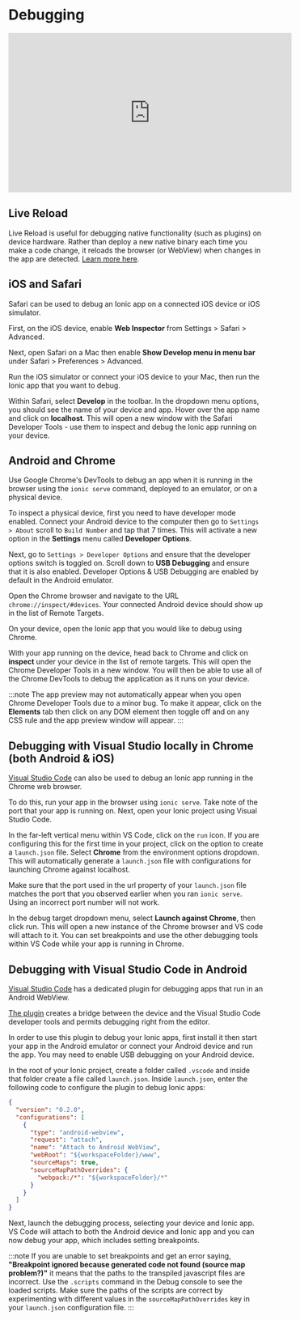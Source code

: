 # Debugging

<iframe width="560" height="315" src="https://www.youtube.com/embed/akh6V6Yw1lw" frameborder="0" allow="accelerometer; autoplay; encrypted-media; gyroscope; picture-in-picture" allowfullscreen></iframe>

## Live Reload

Live Reload is useful for debugging native functionality (such as plugins) on device hardware. Rather than deploy a new native binary each time you make a code change, it reloads the browser (or WebView) when changes in the app are detected. [Learn more here](../cli/livereload.md).

## iOS and Safari

Safari can be used to debug an Ionic app on a connected iOS device or iOS simulator.

First, on the iOS device, enable **Web Inspector** from Settings > Safari > Advanced.

Next, open Safari on a Mac then enable **Show Develop menu in menu bar** under Safari > Preferences > Advanced.

Run the iOS simulator or connect your iOS device to your Mac, then run the Ionic app that you want to debug.

Within Safari, select **Develop** in the toolbar. In the dropdown menu options, you should see the name of your device and app. Hover over the app name and click on **localhost**. This will open a new window with the Safari Developer Tools - use them to inspect and debug the Ionic app running on your device.

## Android and Chrome

Use Google Chrome's DevTools to debug an app when it is running in the browser using the `ionic serve` command, deployed to an emulator, or on a physical device.

To inspect a physical device, first you need to have developer mode enabled. Connect your Android device to the computer then go to `Settings > About` scroll to `Build Number` and tap that 7 times. This will activate a new option in the **Settings** menu called **Developer Options**.

Next, go to `Settings > Developer Options` and ensure that the developer options switch is toggled on. Scroll down to **USB Debugging** and ensure that it is also enabled. Developer Options & USB Debugging are enabled by default in the Android emulator.

Open the Chrome browser and navigate to the URL `chrome://inspect/#devices`. Your connected Android device should show up in the list of Remote Targets.

On your device, open the Ionic app that you would like to debug using Chrome.

With your app running on the device, head back to Chrome and click on **inspect** under your device in the list of remote targets. This will open the Chrome Developer Tools in a new window. You will then be able to use all of the Chrome DevTools to debug the application as it runs on your device.

:::note
The app preview may not automatically appear when you open Chrome Developer Tools due to a minor bug. To make it appear, click on the **Elements** tab then click on any DOM element then toggle off and on any CSS rule and the app preview window will appear.
:::

## Debugging with Visual Studio locally in Chrome (both Android & iOS)

[Visual Studio Code](https://code.visualstudio.com/) can also be used to debug an Ionic app running in the Chrome web browser.

To do this, run your app in the browser using `ionic serve`. Take note of the port that your app is running on. Next, open your Ionic project using Visual Studio Code.

In the far-left vertical menu within VS Code, click on the `run` icon. If you are configuring this for the first time in your project, click on the option to create a `launch.json` file. Select **Chrome** from the environment options dropdown. This will automatically generate a `launch.json` file with configurations for launching Chrome against localhost.

Make sure that the port used in the url property of your `launch.json` file matches the port that you observed earlier when you ran `ionic serve`. Using an incorrect port number will not work.

In the debug target dropdown menu, select **Launch against Chrome**, then click run. This will open a new instance of the Chrome browser and VS code will attach to it. You can set breakpoints and use the other debugging tools within VS Code while your app is running in Chrome.

## Debugging with Visual Studio Code in Android

[Visual Studio Code](https://code.visualstudio.com/) has a dedicated plugin for debugging apps that run in an Android WebView.

[The plugin](https://marketplace.visualstudio.com/items?itemName=mpotthoff.vscode-android-webview-debug) creates a bridge between the device and the Visual Studio Code developer tools and permits debugging right from the editor.

In order to use this plugin to debug your Ionic apps, first install it then start your app in the Android emulator or connect your Android device and run the app. You may need to enable USB debugging on your Android device.

In the root of your Ionic project, create a folder called `.vscode` and inside that folder create a file called `launch.json`. Inside `launch.json`, enter the following code to configure the plugin to debug Ionic apps:

```json
{
  "version": "0.2.0",
  "configurations": [
    {
      "type": "android-webview",
      "request": "attach",
      "name": "Attach to Android WebView",
      "webRoot": "${workspaceFolder}/www",
      "sourceMaps": true,
      "sourceMapPathOverrides": {
        "webpack:/*": "${workspaceFolder}/*"
      }
    }
  ]
}
```

Next, launch the debugging process, selecting your device and Ionic app. VS Code will attach to both the Android device and Ionic app and you can now debug your app, which includes setting breakpoints.

:::note
If you are unable to set breakpoints and get an error saying, **"Breakpoint ignored because generated code not found (source map problem?)"** it means that the paths to the transpiled javascript files are incorrect. Use the `.scripts` command in the Debug console to see the loaded scripts. Make sure the paths of the scripts are correct by experimenting with different values in the `sourceMapPathOverrides` key in your `launch.json` configuration file.
:::
